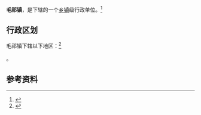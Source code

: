 {{中国乡级行政区|21/03/81/109/000}}

'''毛祁镇'''，是{{PRC admin/fullname|21/03/81/109/000|3}}下辖的一个[[乡镇|乡镇]]级行政单位。<ref>{{PRC admin/ref sgc|{{PRC admin/parent|21/03/81/109/000}}}}</ref>

== 行政区划 ==

毛祁镇下辖以下地区：<ref>{{PRC admin/ref sgc|21/03/81/109/000}}</ref>

{{PRC admin/children|21/03/81/109/000}}。

== 参考资料 ==

{{reflist}}

{{行政区划小作品}}
{{PRC admin/navcat|21/03/81/109/000}}